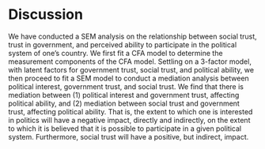# Discussion

We have conducted a SEM analysis on the relationship between social trust,
trust in government, and perceived ability to participate in the political system
of one's country. We first fit a CFA model to determine the measurement components
of the CFA model. Settling on a 3-factor model, with latent factors for 
government trust, social trust, and political ability, we then proceed
to fit a SEM model to conduct a mediation analysis between political interest,
government trust, and social trust. We find that there is mediation between (1)
political interest and government trust, affecting political ability, and (2)
mediation between social trust and government trust, affecting political ability.
That is, the extent to which one is interested in politics will have a negative 
impact, directly and indirectly, on the extent to which it is believed that it is possible to participate 
in a given political system. Furthermore, social trust
will have a positive, but indirect, impact. 
